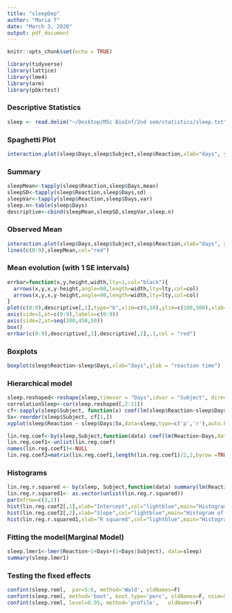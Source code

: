 ```yaml
---
title: "sleepDep"
author: "Maria T"
date: "March 3, 2020"
output: pdf_document
---
```


```r
knitr::opts_chunk$set(echo = TRUE)
```

```r
library(tidyverse)
library(lattice)
library(lme4)
library(arm)
library(pbkrtest)
```


### Descriptive Statistics

```r
sleep <- read.delim("~/Desktop/MSc BioInf/2nd sem/statistics/sleep.txt")
```


### Spaghetti Plot

```r
interaction.plot(sleep$Days,sleep$Subject,sleep$Reaction,xlab="days", ylab="reaction time",legend=F, col="black")
```


### Summary

```r
sleepMean<-tapply(sleep$Reaction,sleep$Days,mean)
sleepSD<-tapply(sleep$Reaction,sleep$Days,sd)
sleepVar<-tapply(sleep$Reaction,sleep$Days,var)
sleep.n<-table(sleep$Days)
descriptive<-cbind(sleepMean,sleepSD,sleepVar,sleep.n)
```


### Observed Mean

```r
interaction.plot(sleep$Days,sleep$Subject,sleep$Reaction,xlab="days", ylab="reaction time",legend=F, col="grey")
lines(c(0:9),sleepMean,col="red")
```


### Mean evolution (with 1 SE intervals)

```r
errbar=function(x,y,height,width,lty=1,col="black"){
  arrows(x,y,x,y-height,angle=90,length=width,lty=lty,col=col)
  arrows(x,y,x,y-height,angle=90,length=width,lty=lty,col=col)
}
plot(c(0:9),descriptive[,1],type="b",xlim=c(0,10),ylim=c(100,500),xlab="Days",ylab="Reaction Time",axes=T,main="Mean evolution (with 1 SE intervals)")
axis(side=1,at=c(0:9),labels=c(0:9))
axis(side=2,at=seq(200,450,50))
box()
errbar(c(0:9),descriptive[,1],descriptive[,2],.1,col = "red")
```


### Boxplots

```r
boxplot(sleep$Reaction~sleep$Days,xlab="days",ylab = "reaction time")
```


### Hierarchical model
```r
sleep.reshaped<-reshape(sleep,timevar = "Days",idvar = "Subject", direction = "wide")
correlationSleep<-cor(sleep.reshaped[,2:11])
cf<-sapply(sleep$Subject, function(x) coef(lm(sleep$Reaction~sleep$Days, data=subset(sleep, Subject==x))))
Sx<-reorder(sleep$Subject, cf[1,])
xyplot(sleep$Reaction ~ sleep$Days|Sx,data=sleep,type=c('p','r'),auto.key=T,aspect="xy", par.settings=list(axis.text=list(cex=0.6), fontsize=list(text=8, points=10)),scales=list( x=list(at=c(0:9),labels=c("0","1","2","3","4","5","6","7","8","9"))),xlab = "days",ylab = "reaction time")
```

```r
lin.reg.coef<-by(sleep,Subject,function(data) coef(lm(Reaction~Days,data=data)))
lin.reg.coef1<-unlist(lin.reg.coef)
names(lin.reg.coef1)<-NULL
lin.reg.coef2=matrix(lin.reg.coef1,length(lin.reg.coef1)/2,2,byrow =TRUE)
```


### Histograms

```r
lin.reg.r.squared <- by(sleep, Subject,function(data) summary(lm(Reaction~Days, data=data))$r.squared)
lin.reg.r.squared1<- as.vector(unlist(lin.reg.r.squared))
par(mfrow=c(3,1))
hist(lin.reg.coef2[,1],xlab="Intercept",col="lightblue",main="Histogram of individual intercepts")
hist(lin.reg.coef2[,2],xlab="Slope",col="lightblue",main="Histogram of individual slopes")
hist(lin.reg.r.squared1,xlab="R squared",col="lightblue",main="Histogram of individual R squared")
```


### Fitting the model(Marginal Model)

```r
sleep.lmer1<-lmer(Reaction~1+Days+(1+Days|Subject), data=sleep)
summary(sleep.lmer1)
```


### Testing the fixed effects 

```r
confint(sleep.reml,  par=5:6, method='Wald', oldNames=F)
confint(sleep.reml, method='boot', boot.type='perc', oldNames=F, nsim=500)
confint(sleep.reml, level=0.95, method='profile',   oldNames=F)
```







